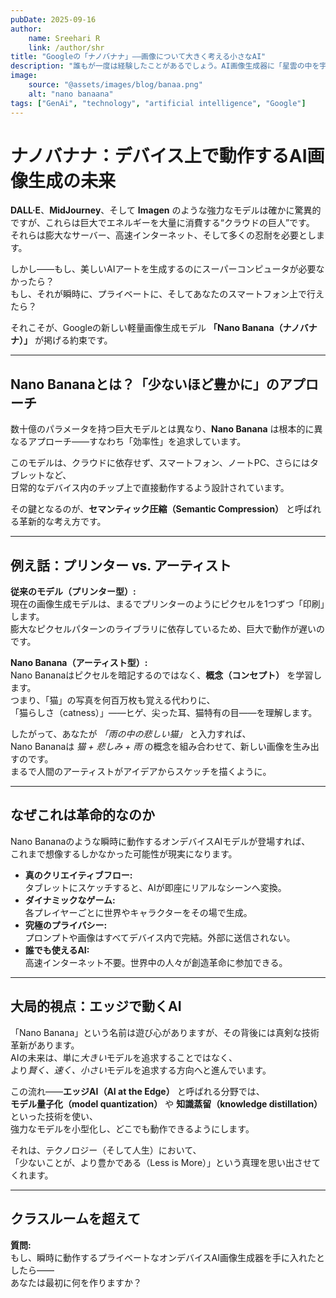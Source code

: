 ```yaml
---
pubDate: 2025-09-16
author:
    name: Sreehari R
    link: /author/shr
title: "Googleの「ナノバナナ」——画像について大きく考える小さなAI"
description: "誰もが一度は経験したことがあるでしょう。AI画像生成器に「星雲の中を宇宙クジラに乗って進むフォトリアルな宇宙飛行士」という素晴らしいプロンプトを入力して……そして待ちます。さらに、また待ちます。"
image:
    source: "@assets/images/blog/banaa.png"
    alt: "nano banaana"
tags: ["GenAi", "technology", "artificial intelligence", "Google"]
---
```

# ナノバナナ：デバイス上で動作するAI画像生成の未来

**DALL·E**、**MidJourney**、そして **Imagen** のような強力なモデルは確かに驚異的ですが、これらは巨大でエネルギーを大量に消費する“クラウドの巨人”です。  
それらは膨大なサーバー、高速インターネット、そして多くの忍耐を必要とします。

しかし――もし、美しいAIアートを生成するのにスーパーコンピュータが必要なかったら？  
もし、それが瞬時に、プライベートに、そしてあなたのスマートフォン上で行えたら？

それこそが、Googleの新しい軽量画像生成モデル **「Nano Banana（ナノバナナ）」** が掲げる約束です。

---

## Nano Bananaとは？「少ないほど豊かに」のアプローチ

数十億のパラメータを持つ巨大モデルとは異なり、**Nano Banana** は根本的に異なるアプローチ――すなわち「効率性」を追求しています。

このモデルは、クラウドに依存せず、スマートフォン、ノートPC、さらにはタブレットなど、  
日常的なデバイス内のチップ上で直接動作するよう設計されています。

その鍵となるのが、**セマンティック圧縮（Semantic Compression）** と呼ばれる革新的な考え方です。

---

## 例え話：プリンター vs. アーティスト

**従来のモデル（プリンター型）:**  
現在の画像生成モデルは、まるでプリンターのようにピクセルを1つずつ「印刷」します。  
膨大なピクセルパターンのライブラリに依存しているため、巨大で動作が遅いのです。

**Nano Banana（アーティスト型）:**  
Nano Bananaはピクセルを暗記するのではなく、**概念（コンセプト）** を学習します。  
つまり、「猫」の写真を何百万枚も覚える代わりに、  
「猫らしさ（catness）」――ヒゲ、尖った耳、猫特有の目――を理解します。

したがって、あなたが *「雨の中の悲しい猫」* と入力すれば、  
Nano Bananaは *猫 + 悲しみ + 雨* の概念を組み合わせて、新しい画像を生み出すのです。  
まるで人間のアーティストがアイデアからスケッチを描くように。

---

## なぜこれは革命的なのか

Nano Bananaのような瞬時に動作するオンデバイスAIモデルが登場すれば、  
これまで想像するしかなかった可能性が現実になります。

- **真のクリエイティブフロー:**  
  タブレットにスケッチすると、AIが即座にリアルなシーンへ変換。  
- **ダイナミックなゲーム:**  
  各プレイヤーごとに世界やキャラクターをその場で生成。  
- **究極のプライバシー:**  
  プロンプトや画像はすべてデバイス内で完結。外部に送信されない。  
- **誰でも使えるAI:**  
  高速インターネット不要。世界中の人々が創造革命に参加できる。

---

## 大局的視点：エッジで動くAI

「Nano Banana」という名前は遊び心がありますが、その背後には真剣な技術革新があります。  
AIの未来は、単に*大きい*モデルを追求することではなく、  
より*賢く、速く、小さい*モデルを追求する方向へと進んでいます。

この流れ――**エッジAI（AI at the Edge）** と呼ばれる分野では、  
**モデル量子化（model quantization）** や **知識蒸留（knowledge distillation）** といった技術を使い、  
強力なモデルを小型化し、どこでも動作できるようにします。

それは、テクノロジー（そして人生）において、  
「少ないことが、より豊かである（Less is More）」という真理を思い出させてくれます。

---

## クラスルームを超えて

**質問:**  
もし、瞬時に動作するプライベートなオンデバイスAI画像生成器を手に入れたとしたら――  
あなたは最初に何を作りますか？
